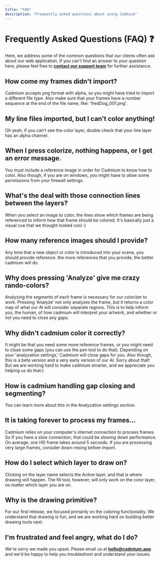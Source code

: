 ```yaml
---
title: "FAQ"
description: "Frequently asked questions about using Cadmium"
---
```


# Frequently Asked Questions (FAQ) ❓

Here, we address some of the common questions that our clients often ask about our web application. If you can't find an answer to your question here, please feel free to [**contact our support team**](/index#contacting-support) for further assistance.

## How come my frames didn't import?

Cadmium accepts png format with alpha, so you might have tried to import a different file type. Also make sure that your frames have a number sequence at the end of the file name, like: 'fredDog_001.png'.

## My line files imported, but I can't color anything!

Oh yeah, if you can't see the color layer, double check that your line layer has an alpha channel.

## When I press colorize, nothing happens, or I get an error message.

You must include a reference image in order for Cadmium to know how to color. Also though, if you are on windows, you might have to allow some permissions from your firewall settings.

## What's the deal with those connection lines between the layers?

When you select an image to color, the lines show which frames are being referenced to inform how that frame should be colored. It's basically just a visual cue that we thought looked cool :)

## How many reference images should I provide?

Any time that a new object or color is introduced into your scene, you should provide reference. the more references that you provide, the better cadmium will do.

## Why does pressing 'Analyze' give me crazy rando-colors?

Analyzing the segments of each frame is necessary for our colorizer to work. Pressing 'Analyze' not only analyzes the frame, but it returns a color map of what our AI will consider separate regions. This is to help inform you, the human, of how cadmium will interpret your artwork, and whether or not you need to close any gaps.

## Why didn't cadmium color it correctly?

It might be that you need some more reference frames, or you might need to close some gaps (you can use the pen tool to do that). Depending on your 'analyzation settings,' Cadmium will close gaps for you. Also though, this is a beta version and a very early version of our AI. Sorry about that! But we are working hard to make cadmium smarter, and we appreciate you helping us do that:)

## How is cadmium handling gap closing and segmenting?

You can learn more about this in the Analyzation settings section.

## It is taking forever to process my frames...

Cadmium relies on your computer's internet connection to process frames. So If you have a slow connection, that could be slowing down performance. On average, one HD frame takes around 5 seconds. If you are processing very large frames, consider down-resing before import.

## How do I select which layer to draw on?

Clicking on the layer name selects the Active layer, and that is where drawing will happen. The fill tool, however, will only work on the color layer, no matter which layer you are on.

## Why is the drawing primitive?

For our first release, we focused primarily on the coloring functionality. We understand that drawing is fun, and we are working hard on building better drawing tools next.

## I'm frustrated and feel angry, what do I do?

We're sorry we made you upset. Please email us at **hello@cadmium.app** and we'd be happy to help you troubleshoot and understand your issues.
